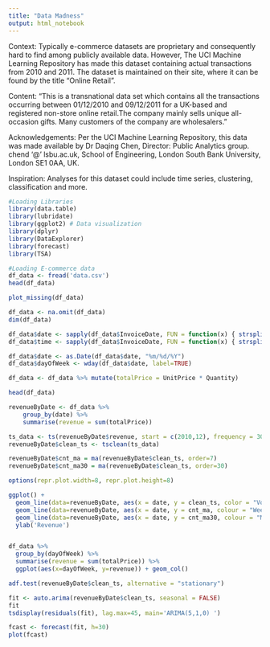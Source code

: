 ```yaml
---
title: "Data Madness"
output: html_notebook
---
```



Context:
Typically e-commerce datasets are proprietary and consequently hard to find among publicly available data. However, The UCI Machine Learning Repository has made this dataset containing actual transactions from 2010 and 2011. The dataset is maintained on their site, where it can be found by the title "Online Retail".

Content:
"This is a transnational data set which contains all the transactions occurring between 01/12/2010 and 09/12/2011 for a UK-based and registered non-store online retail.The company mainly sells unique all-occasion gifts. Many customers of the company are wholesalers."

Acknowledgements:
Per the UCI Machine Learning Repository, this data was made available by Dr Daqing Chen, Director: Public Analytics group. chend '@' lsbu.ac.uk, School of Engineering, London South Bank University, London SE1 0AA, UK.

Inspiration:
Analyses for this dataset could include time series, clustering, classification and more.

```r
#Loading Libraries
library(data.table)
library(lubridate)
library(ggplot2) # Data visualization
library(dplyr)
library(DataExplorer)
library(forecast)
library(TSA)
```
```r
#Loading E-commerce data
df_data <- fread('data.csv')
head(df_data)
```
```r
plot_missing(df_data)
```
```r
df_data <- na.omit(df_data)
dim(df_data)
```
```r
df_data$date <- sapply(df_data$InvoiceDate, FUN = function(x) { strsplit(x, split="[ ]")[[1]][1]})
df_data$time <- sapply(df_data$InvoiceDate, FUN = function(x) { strsplit(x, split="[ ]")[[1]][2]})

df_data$date <- as.Date(df_data$date, "%m/%d/%Y")
df_data$dayOfWeek <- wday(df_data$date, label=TRUE)

df_data <- df_data %>% mutate(totalPrice = UnitPrice * Quantity)

head(df_data)
```
```r

revenueByDate <- df_data %>% 
    group_by(date) %>%
    summarise(revenue = sum(totalPrice))

ts_data <- ts(revenueByDate$revenue, start = c(2010,12), frequency = 305)
revenueByDate$clean_ts <- tsclean(ts_data)

revenueByDate$cnt_ma = ma(revenueByDate$clean_ts, order=7)
revenueByDate$cnt_ma30 = ma(revenueByDate$clean_ts, order=30)

options(repr.plot.width=8, repr.plot.height=8)

ggplot() + 
  geom_line(data=revenueByDate, aes(x = date, y = clean_ts, color = "Volume")) +
  geom_line(data=revenueByDate, aes(x = date, y = cnt_ma, colour = "Weekly Moving Average")) +
  geom_line(data=revenueByDate, aes(x = date, y = cnt_ma30, colour = "Monthly Moving Average")) + 
  ylab('Revenue')


df_data %>% 
  group_by(dayOfWeek) %>%
  summarise(revenue = sum(totalPrice)) %>%
  ggplot(aes(x=dayOfWeek, y=revenue)) + geom_col()

```
```r
adf.test(revenueByDate$clean_ts, alternative = "stationary")

fit <- auto.arima(revenueByDate$clean_ts, seasonal = FALSE)
fit
tsdisplay(residuals(fit), lag.max=45, main='ARIMA(5,1,0) ')
```
```r
fcast <- forecast(fit, h=30)
plot(fcast)
```

